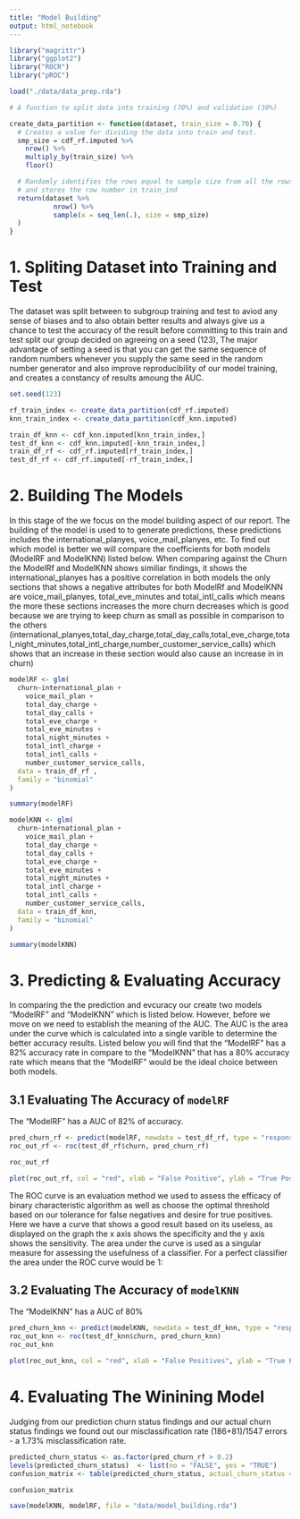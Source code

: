 ```yaml
---
title: "Model Building"
output: html_notebook
---
```


```r
library("magrittr")
library("ggplot2")
library("ROCR")
library("pROC")
```

```r
load("./data/data_prep.rda")
```

```r
# A function to split data into training (70%) and validation (30%)

create_data_partition <- function(dataset, train_size = 0.70) {
  # Creates a value for dividing the data into train and test.
  smp_size = cdf_rf.imputed %>%
    nrow() %>%
    multiply_by(train_size) %>%
    floor()

  # Randomly identifies the rows equal to sample size from all the rows of dataset dataset
  # and stores the row number in train_ind
  return(dataset %>%
           nrow() %>%
           sample(x = seq_len(.), size = smp_size)
  )
}
```

# 1. Spliting Dataset into Training and Test
  
The dataset was split between to subgroup training and test to aviod any sense of biases and to also obtain better results and always give us a chance to test the accuracy of the result before committing to this train and test split our group decided on agreeing on a seed (123), The major advantage of setting a seed is that you can get the same sequence of random numbers whenever you supply the same seed in the random number generator and also improve reproducibility of our model training, and creates a constancy of results amoung the AUC.

```r
set.seed(123)

rf_train_index <- create_data_partition(cdf_rf.imputed)
knn_train_index <- create_data_partition(cdf_knn.imputed)

train_df_knn <- cdf_knn.imputed[knn_train_index,]
test_df_knn <- cdf_knn.imputed[-knn_train_index,]
train_df_rf <- cdf_rf.imputed[rf_train_index,]
test_df_rf <- cdf_rf.imputed[-rf_train_index,]
```

# 2. Building The Models

In this stage of the we focus on the model building aspect of our report. The building of the model is used to to generate predictions, these predictions includes the international_planyes, voice_mail_planyes, etc. To find out which model is better we will compare the coefficients for both models (ModelRF and ModelKNN) listed below.
When comparing against the Churn the ModelRf and ModelKNN shows similiar findings, it shows the international_planyes has a positive correlation in both models the only sections that shows a negative attributes for both ModelRf and ModelKNN are voice_mail_planyes, total_eve_minutes and total_intl_calls  which means the more these sections increases the more churn decreases which is good because we are trying to keep churn as small as possible in comparison to the others (international_planyes,total_day_charge,total_day_calls,total_eve_charge,total_night_minutes,total_intl_charge,number_customer_service_calls) which shows that an increase in these section would also cause an increase in in churn)
```r
modelRF <- glm(
  churn~international_plan +
    voice_mail_plan +
    total_day_charge +
    total_day_calls +
    total_eve_charge +
    total_eve_minutes +
    total_night_minutes +
    total_intl_charge +
    total_intl_calls +
    number_customer_service_calls,
  data = train_df_rf ,
  family = "binomial"
)

summary(modelRF)
```



```r
modelKNN <- glm(
  churn~international_plan +
    voice_mail_plan +
    total_day_charge +
    total_day_calls +
    total_eve_charge +
    total_eve_minutes +
    total_night_minutes +
    total_intl_charge +
    total_intl_calls +
    number_customer_service_calls,
  data = train_df_knn,
  family = "binomial"
)

summary(modelKNN)
```

# 3. Predicting & Evaluating Accuracy

In comparing the the prediction and evcuracy our create two models "ModelRF" and "ModelKNN" which is listed below. However, before we move on we need to establish the meaning of the AUC. The AUC is the area under the curve which is calculated into a single varible to determine the better accuracy results. 
Listed below you will find that the "ModelRF" has a 82% accuracy rate in compare to the "ModelKNN" that has a 80% accuracy rate which means that the "ModelRF" would be the ideal choice between both models.

## 3.1 Evaluating The Accuracy of `modelRF`
The "ModelRF" has a AUC of 82% of accuracy.

```r
pred_churn_rf <- predict(modelRF, newdata = test_df_rf, type = "response")
roc_out_rf <- roc(test_df_rf$churn, pred_churn_rf)

roc_out_rf
```


```r
plot(roc_out_rf, col = "red", xlab = "False Positive", ylab = "True Positive")
```

The ROC curve is an evaluation method we used to assess the efficacy of binary characteristic algorithm as well as choose the optimal threshold based on our tolerance for false negatives and desire for true positives. Here we have a curve that shows a good result based on its useless, as displayed on the graph the x axis shows the specificity and the y axis shows the sensitivity. The area under the curve is used as a singular measure for assessing the usefulness of a classifier. For a perfect classifier the area under the ROC curve would be 1:


## 3.2 Evaluating The Accuracy of `modelKNN`
The "ModelKNN" has a AUC of 80% 
```r
pred_churn_knn <- predict(modelKNN, newdata = test_df_knn, type = "response")
roc_out_knn <- roc(test_df_knn$churn, pred_churn_knn)
roc_out_knn
```

```r
plot(roc_out_knn, col = "red", xlab = "False Positives", ylab = "True Positives")
```

# 4. Evaluating The Winining Model

Judging from our prediction churn status findings and our actual churn status findings we found out our misclassification rate 
(186+81)/1547 errors - a 1.73% misclassification rate.

```r
predicted_churn_status <- as.factor(pred_churn_rf > 0.2)
levels(predicted_churn_status)  <- list(no = "FALSE", yes = "TRUE")
confusion_matrix <- table(predicted_churn_status, actual_churn_status = test_df_rf$churn)

confusion_matrix
```

```r
save(modelKNN, modelRF, file = "data/model_building.rda")
```
